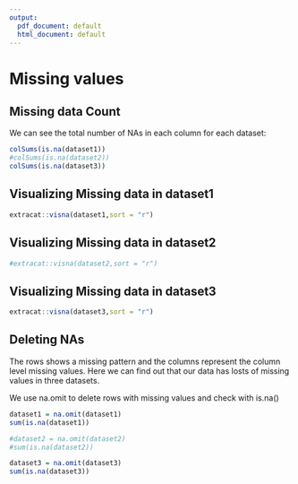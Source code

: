 ```yaml
---
output:
  pdf_document: default
  html_document: default
---
```

# Missing values

## Missing data Count
We can see the total number of NAs in each column for each dataset:
```r
colSums(is.na(dataset1))
#colSums(is.na(dataset2))
colSums(is.na(dataset3))
```

## Visualizing Missing data in dataset1
```r
extracat::visna(dataset1,sort = "r")
```


## Visualizing Missing data in dataset2
```r
#extracat::visna(dataset2,sort = "r")
```


## Visualizing Missing data in dataset3
```r
extracat::visna(dataset3,sort = "r")
```

## Deleting NAs
The rows shows a missing pattern and the columns represent the column level missing values. Here we can find out that our data has losts of missing values in three datasets.

We use na.omit to delete rows with missing values and check with is.na()
```r
dataset1 = na.omit(dataset1)
sum(is.na(dataset1))

#dataset2 = na.omit(dataset2)
#sum(is.na(dataset2))

dataset3 = na.omit(dataset3)
sum(is.na(dataset3))
```

